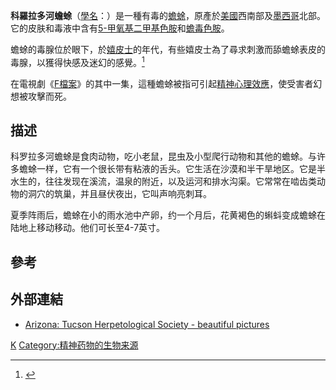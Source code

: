 {{Speciesbox 
| taxon = Bufo alvarius
| name = Colorado River Toad
| status = LC
| status_system = IUCN3.1
| trend = stable
| image = Bufo alvarius1.jpg
| authority = [[Charles_Frédéric_Girard|Girard]] ''in' [[Spencer_Fullerton_Baird|Baird]], 1859
| synonyms = ''Incilius alvarius''<br /><small>(Frost, 2008)</small>
}}
'''科羅拉多河蟾蜍'''（[[學名|學名]]：{{lang|la|''Bufo alvarius''}}）是一種有毒的[[蟾蜍|蟾蜍]]，原產於[[美國|美國]]西南部及[[墨西哥|墨西哥]]北部。它的皮肤和毒液中含有[[5-甲氧基二甲基色胺|5-甲氧基二甲基色胺]]和[[蟾毒色胺|蟾毒色胺]]。

蟾蜍的毒腺位於眼下，於[[嬉皮士|嬉皮士]]的年代，有些嬉皮士為了尋求刺激而舔蟾蜍表皮的毒腺，以獲得快感及迷幻的感覺。<ref>{{cite web|url=http://www.weekend.hk/thread-92449-1-1.html|title=美青年舔蟾蜍毒液求快感|date=2007-11-18}}{{dead link|date=2018年4月 |bot=InternetArchiveBot |fix-attempted=yes }}</ref>

在電視劇《[[F檔案|F檔案]]》的其中一集，這種蟾蜍被指可引起[[精神心理效應|精神心理效應]]，使受害者幻想被攻擊而死。

==描述==
科罗拉多河蟾蜍是食肉动物，吃小老鼠，昆虫及小型爬行动物和其他的蟾蜍。与许多蟾蜍一样，它有一个很长带有粘液的舌头。它生活在沙漠和半干旱地区。它是半水生的，往往发现在溪流，温泉的附近，以及运河和排水沟渠。它常常在啮齿类动物的洞穴的筑巢，并且昼伏夜出，它叫声响亮刺耳。

夏季阵雨后，蟾蜍在小的雨水池中产卵，约一个月后，花黄褐色的蝌蚪变成蟾蜍在陆地上移动移动。他们可长至4-7英寸。

== 參考 ==
{{reflist}}

== 外部連結 ==
{{commons category|Bufo alvarius}}
* [https://web.archive.org/web/20080725040632/http://www.arts.arizona.edu/herp/BUAL.html Arizona: Tucson Herpetological Society - beautiful pictures]
{{Taxonbar|from=Q10534901}}

[[Category:蟾蜍屬|K]]
[[Category:精神药物的生物来源|Category:精神药物的生物来源]]